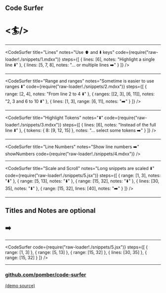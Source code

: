 <!-- import CodeSurfer from "mdx-deck-code-surfer"; -->

## Code Surfer

# <🏄/>

---

<CodeSurfer
  title="Lines"
  notes="Use ⬆️ and ⬇️ keys"
  code={require("raw-loader!./snippets/1.mdxx")}
  steps={[
    { lines: [6], notes: "Highlight a single line ⬇️" },
    { lines: [5, 7, 8], notes: "... or multiple lines ➡️" }
  ]}
/>

---

<CodeSurfer
  title="Range and ranges"
  notes="Sometime is easier to use ranges ⬇️"
  code={require("raw-loader!./snippets/2.mdxx")}
  steps={[
    { range: [2, 4], notes: "From line 2 to 4 ⬇️" },
    { ranges: [[2, 3], [6, 11]], notes: "2, 3 and 6 to 10 ⬇️" },
    { lines: [1, 3], range: [6, 11], notes: "➡️" }
  ]}
/>

---

<CodeSurfer
  title="Highlight Tokens"
  notes="⬇️"
  code={require("raw-loader!./snippets/3.mdxx")}
  steps={[
    { lines: [6], notes: "Instead of the full line ⬇️" },
    { tokens: { 8: [9, 12, 15] }, notes: "... select some tokens ➡️" }
  ]}
/>

---

<CodeSurfer
  title="Line Numbers"
  notes="Show line numbers ➡️"
  showNumbers
  code={require("raw-loader!./snippets/4.mdxx")}
/>

---

<CodeSurfer
  title="Scale and Scroll"
  notes="Long snippets are scaled ⬇️"
  code={require("raw-loader!./snippets/5.jsx")}
  steps={[
    { range: [1, 3], notes: "⬇️" },
    { range: [5, 13], notes: "⬇️" },
    { range: [15, 32], notes: "⬇️" },
    { lines: [30, 35], notes: "⬇️" },
    { range: [15, 32], lines: [40], notes: "➡️" }
  ]}
/>

---

## Titles and Notes are optional

## ➡️

---

<CodeSurfer
  code={require("raw-loader!./snippets/5.jsx")}
  steps={[
    { range: [1, 3] },
    { range: [5, 13] },
    { range: [15, 32] },
    { lines: [30, 35] },
    { range: [15, 32] }
  ]}
/>

---


### [github.com/pomber/code-surfer](https://github.com/pomber/code-surfer)

[(demo source)](https://github.com/pomber/code-surfer/blob/master/packages/mdx-deck-code-surfer/sample/deck.mdx)
